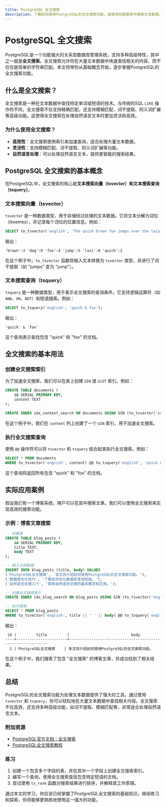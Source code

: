 ```yaml
---
title: PostgreSQL 全文搜索
description: 了解如何使用PostgreSQL的全文搜索功能，高效地在数据库中搜索文本数据。本文将从基础概念到实际应用逐步讲解，适合初学者。
---
```


# PostgreSQL 全文搜索

PostgreSQL是一个功能强大的关系型数据库管理系统，支持多种高级特性，其中之一就是**全文搜索**。全文搜索允许你在大量文本数据中快速查找相关的内容，而不仅仅是简单的字符串匹配。本文将带你从基础概念开始，逐步掌握PostgreSQL的全文搜索功能。

## 什么是全文搜索？

全文搜索是一种在文本数据中查找特定单词或短语的技术。与传统的SQL `LIKE` 操作符不同，全文搜索不仅支持精确匹配，还支持模糊匹配、词干提取、同义词扩展等高级功能。这使得全文搜索在处理自然语言文本时更加灵活和高效。

### 为什么使用全文搜索？

- **高效性**：全文搜索使用索引来加速查询，适合处理大量文本数据。
- **灵活性**：支持模糊匹配、词干提取、同义词扩展等功能。
- **自然语言处理**：可以处理自然语言文本，提供更智能的搜索结果。

## PostgreSQL 全文搜索的基本概念

在PostgreSQL中，全文搜索的核心是**文本搜索向量（tsvector）**和**文本搜索查询（tsquery）**。

### 文本搜索向量（tsvector）

`tsvector` 是一种数据类型，用于存储经过处理的文本数据。它将文本分解为词位（lexemes），并记录每个词位的位置信息。例如：

```sql
SELECT to_tsvector('english', 'The quick brown fox jumps over the lazy dog');
```

输出：

```
'brown':3 'dog':9 'fox':4 'jump':5 'lazi':8 'quick':2
```

在这个例子中，`to_tsvector` 函数将输入文本转换为 `tsvector` 类型，并进行了词干提取（如 "jumps" 变为 "jump"）。

### 文本搜索查询（tsquery）

`tsquery` 是一种数据类型，用于表示全文搜索的查询条件。它支持逻辑运算符（如 `AND`、`OR`、`NOT`）和短语搜索。例如：

```sql
SELECT to_tsquery('english', 'quick & fox');
```

输出：

```
'quick' & 'fox'
```

这个查询表示查找包含 "quick" 和 "fox" 的文档。

## 全文搜索的基本用法

### 创建全文搜索索引

为了加速全文搜索，我们可以在表上创建 `GIN` 或 `GiST` 索引。例如：

```sql
CREATE TABLE documents (
    id SERIAL PRIMARY KEY,
    content TEXT
);

CREATE INDEX idx_content_search ON documents USING GIN (to_tsvector('english', content));
```

在这个例子中，我们在 `content` 列上创建了一个 `GIN` 索引，用于加速全文搜索。

### 执行全文搜索查询

使用 `@@` 操作符可以将 `tsvector` 和 `tsquery` 结合起来执行全文搜索。例如：

```sql
SELECT * FROM documents
WHERE to_tsvector('english', content) @@ to_tsquery('english', 'quick & fox');
```

这个查询将返回所有包含 "quick" 和 "fox" 的文档。

## 实际应用案例

假设我们有一个博客系统，用户可以在其中搜索文章。我们可以使用全文搜索来实现高效的搜索功能。

### 示例：博客文章搜索

```sql
-- 创建表
CREATE TABLE blog_posts (
    id SERIAL PRIMARY KEY,
    title TEXT,
    body TEXT
);

-- 插入示例数据
INSERT INTO blog_posts (title, body) VALUES
('PostgreSQL全文搜索', '本文将介绍如何使用PostgreSQL的全文搜索功能。'),
('数据库优化技巧', '了解如何优化数据库查询性能。'),
('自然语言处理入门', '探索自然语言处理的基本概念和应用。');

-- 创建全文搜索索引
CREATE INDEX idx_blog_search ON blog_posts USING GIN (to_tsvector('english', title || ' ' || body));

-- 执行搜索
SELECT * FROM blog_posts
WHERE to_tsvector('english', title || ' ' || body) @@ to_tsquery('english', '全文搜索');
```

输出：

```
 id |         title         |                            body
----+-----------------------+------------------------------------------------------------
  1 | PostgreSQL全文搜索    | 本文将介绍如何使用PostgreSQL的全文搜索功能。
```

在这个例子中，我们搜索了包含 "全文搜索" 的博客文章，并成功找到了相关结果。

## 总结

PostgreSQL的全文搜索功能为处理文本数据提供了强大的工具。通过使用 `tsvector` 和 `tsquery`，你可以轻松地在大量文本数据中查找相关内容。全文搜索不仅高效，还支持多种高级功能，如词干提取、模糊匹配等，非常适合处理自然语言文本。

### 附加资源

- [PostgreSQL官方文档：全文搜索](https://www.postgresql.org/docs/current/textsearch.html)
- [PostgreSQL全文搜索教程](https://www.postgresqltutorial.com/postgresql-full-text-search/)

### 练习

1. 创建一个包含多个字段的表，并在其中一个字段上创建全文搜索索引。
2. 编写一个查询，使用全文搜索查找包含特定短语的文档。
3. 尝试使用 `ts_rank` 函数对搜索结果进行排序，并解释其工作原理。

通过本文的学习，你应该已经掌握了PostgreSQL全文搜索的基础知识。继续练习和探索，你将能够更熟练地使用这一强大的功能。